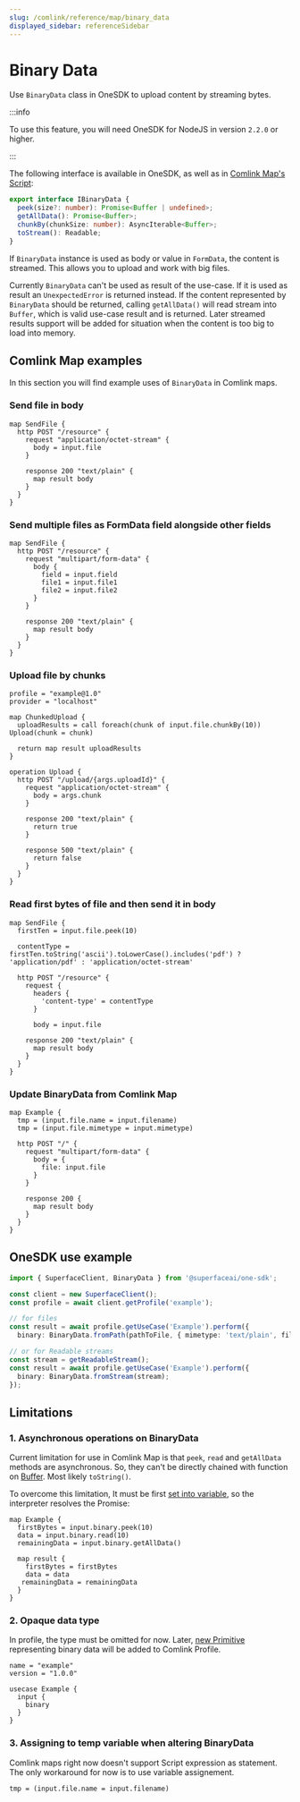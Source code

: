 ```yaml
---
slug: /comlink/reference/map/binary_data
displayed_sidebar: referenceSidebar
---
```


# Binary Data

Use `BinaryData` class in OneSDK to upload content by streaming bytes.

:::info

To use this feature, you will need OneSDK for NodeJS in version `2.2.0` or higher.

:::


The following interface is available in OneSDK, as well as in [Comlink Map's Script](https://superface.ai/docs/comlink/map#sec-Script):

```ts
export interface IBinaryData {
  peek(size?: number): Promise<Buffer | undefined>;
  getAllData(): Promise<Buffer>;
  chunkBy(chunkSize: number): AsyncIterable<Buffer>;
  toStream(): Readable;
}
```

If `BinaryData` instance is used as body or value in `FormData`, the content is streamed. This allows you to upload and work with big files.

Currently `BinaryData` can't be used as result of the use-case. If it is used as result an `UnexpectedError` is returned instead. If the content represented by `BinaryData` should be returned, calling `getAllData()` will read stream into `Buffer`, which is valid use-case result and is returned. Later streamed results support will be added for situation when the content is too big to load into memory.

## Comlink Map examples

In this section you will find example uses of `BinaryData` in Comlink maps.

### Send file in body
```
map SendFile {
  http POST "/resource" {
    request "application/octet-stream" {
      body = input.file
    }

    response 200 "text/plain" {
      map result body
    }
  }
}
```

### Send multiple files as FormData field alongside other fields
```
map SendFile {
  http POST "/resource" {
    request "multipart/form-data" {
      body {
        field = input.field
        file1 = input.file1
        file2 = input.file2
      }
    }

    response 200 "text/plain" {
      map result body
    }
  }
}
```

### Upload file by chunks
```
profile = "example@1.0"
provider = "localhost"

map ChunkedUpload {
  uploadResults = call foreach(chunk of input.file.chunkBy(10)) Upload(chunk = chunk)

  return map result uploadResults
}

operation Upload {
  http POST "/upload/{args.uploadId}" {
    request "application/octet-stream" {
      body = args.chunk
    }

    response 200 "text/plain" {
      return true
    }

    response 500 "text/plain" {
      return false
    }
  }
}
```

### Read first bytes of file and then send it in body
```
map SendFile {
  firstTen = input.file.peek(10)

  contentType = firstTen.toString('ascii').toLowerCase().includes('pdf') ? 'application/pdf' : 'application/octet-stream'

  http POST "/resource" {
    request {
      headers {
        'content-type' = contentType
      }
      
      body = input.file

    response 200 "text/plain" {
      map result body
    }
  }
}
```

### Update BinaryData from Comlink Map
```
map Example {
  tmp = (input.file.name = input.filename)
  tmp = (input.file.mimetype = input.mimetype)
  
  http POST "/" {
    request "multipart/form-data" {
      body = {
        file: input.file
      }
    }
  
    response 200 {
      map result body
    }
  }
}
```

## OneSDK use example

```typescript
import { SuperfaceClient, BinaryData } from '@superfaceai/one-sdk';

const client = new SuperfaceClient();
const profile = await client.getProfile('example');

// for files
const result = await profile.getUseCase('Example').perform({
  binary: BinaryData.fromPath(pathToFile, { mimetype: 'text/plain', filename: 'example.txt' });

// or for Readable streams
const stream = getReadableStream();
const result = await profile.getUseCase('Example').perform({
  binary: BinaryData.fromStream(stream);
});
```

## Limitations

### 1. Asynchronous operations on BinaryData

Current limitation for use in Comlink Map is that `peek`, `read` and `getAllData` methods are asynchronous. So, they can't be directly chained with function on [Buffer](https://nodejs.org/dist/latest-v18.x/docs/api/buffer.html#class-buffer). Most likely `toString()`.

To overcome this limitation, It must be first [set into variable](https://spec.superface.dev/latest/map-spec.html#sec-Set-Variables), so the interpreter resolves the Promise:
```
map Example {
  firstBytes = input.binary.peek(10)
  data = input.binary.read(10)
  remainingData = input.binary.getAllData()

  map result {
    firstBytes = firstBytes
    data = data
   remainingData = remainingData
  }
}
```

### 2. Opaque data type

In profile, the type must be omitted for now. Later,  [new Primitive](https://spec.superface.dev/latest/profile-spec.html#sec-Primitive-types) representing binary data will be added to Comlink Profile.

```
name = "example"
version = "1.0.0"

usecase Example {
  input {
    binary
  }
}
```

### 3. Assigning to temp variable when altering BinaryData

Comlink maps right now doesn't support Script expression as statement. The only workaround for now is to use variable assignement.

```
tmp = (input.file.name = input.filename)
```
